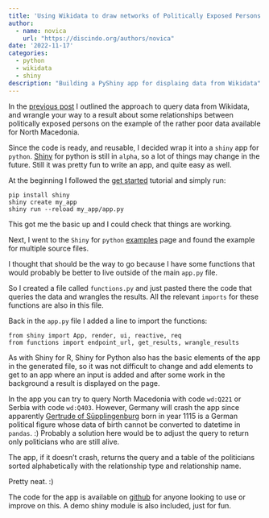 ```yaml
---
title: 'Using Wikidata to draw networks of Politically Exposed Persons #2'
author: 
  - name: novica
    url: "https://discindo.org/authors/novica"
date: '2022-11-17'
categories:
  - python
  - wikidata
  - shiny
description: "Building a PyShiny app for displaing data from Wikidata"
---
```



In the [previous post](/posts/using-wikidata-to-draw-networks-of-politically-exposed-persons-1) I outlined the approach to query data from Wikidata, 
and wrangle your way to a result about some relationships between politically exposed 
persons on the example of the rather poor data available for North Macedonia. 

Since the code is ready, and reusable, I decided wrap it into a `shiny` app for `python`. 
[Shiny](https://shiny.rstudio.com/py/) for python is still in `alpha`, so a lot of things 
may change in the future. Still it was pretty fun to write an app, and quite easy as well.

At the beginning I followed the [get started](https://shiny.rstudio.com/py/docs/get-started.html) 
tutorial and simply run:

```
pip install shiny
shiny create my_app
shiny run --reload my_app/app.py
```

This got me the basic up and I could check that things are working. 

Next, I went to the `Shiny` for `python` [examples](https://shinylive.io/py/examples/#multiple-source-files) 
page and found the example for multiple source files. 

I thought that should be the way to go because I have some functions that would probably be 
better to live outside of the main `app.py` file.

So I created a file called `functions.py` and just pasted there the code that queries the data and 
wrangles the results. All the relevant `imports` for these functions are also in this file. 

Back in the `app.py` file I added a line to import the functions:

```
from shiny import App, render, ui, reactive, req
from functions import endpoint_url, get_results, wrangle_results
```

As with Shiny for R, Shiny for Python also has the basic elements of the app in the generated file, 
so it was not difficult to change and add elements to get to an app where an input is added and 
after some work in the background a result is displayed on the page. 

In the app you can try to query North Macedonia with code `wd:Q221` or Serbia with code `wd:Q403`. However, 
Germany will crash the app since apparently [Gertrude of Süpplingenburg](https://en.wikipedia.org/wiki/Gertrude_of_S%C3%BCpplingenburg) 
born in year 1115 is a German political figure whose data of birth cannot be converted to datetime in `pandas`. :)
Probably a solution here would be to adjust the query to return only politicians who are still alive. 

The app, if it doesn't crash, returns the query and a table of the politicians sorted alphabetically 
with the relationship type and relationship name. 

Pretty neat. :)

The code for the app is available on [github](https://github.com/novica/pyshinywikidata) for anyone looking to use or improve on this. A demo shiny module is also included, just for fun. 
